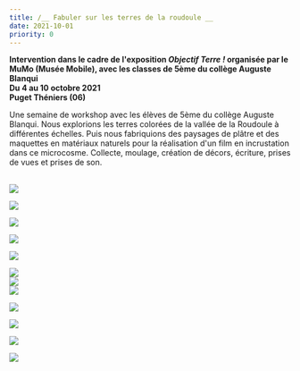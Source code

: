```yaml
---
title: /__ Fabuler sur les terres de la roudoule __
date: 2021-10-01
priority: 0
---
```

**Intervention dans le cadre de l'exposition *Objectif Terre !* organisée par le MuMo (Musée Mobile), avec les classes de 5ème du collège Auguste Blanqui**\
**Du 4 au 10 octobre 2021**\
**Puget Théniers (06)**

Une semaine de workshop avec les élèves de 5ème du collège Auguste Blanqui. Nous explorions les terres colorées de la vallée de la Roudoule à différentes échelles. Puis nous fabriquions des paysages de plâtre et des maquettes en matériaux naturels pour la réalisation d'un film en incrustation dans ce microcosme. Collecte, moulage, création de décors, écriture, prises de vues et prises de son.

\
![](src/assets/images/instants/fabuler-sur-les-terres-de-la-roudoule/2_DSC02927-1024x768.jpg)

![](src/assets/images/instants/fabuler-sur-les-terres-de-la-roudoule/3_IMG_0186-1024x683.jpg)

![](src/assets/images/instants/fabuler-sur-les-terres-de-la-roudoule/4_IMG_0244-1024x683.jpg)

![](src/assets/images/instants/fabuler-sur-les-terres-de-la-roudoule/5_IMG_0264-1024x683.jpg)

![](src/assets/images/instants/fabuler-sur-les-terres-de-la-roudoule/7_20210929_103853-1024x576.jpg)

![](src/assets/images/instants/fabuler-sur-les-terres-de-la-roudoule/8_IMG_0305-1024x683.jpg)\
![](src/assets/images/instants/fabuler-sur-les-terres-de-la-roudoule/10_20210929_114658-e1647614026231-768x1365.jpg)\
![](src/assets/images/instants/fabuler-sur-les-terres-de-la-roudoule/11_.jpg)

![](src/assets/images/instants/fabuler-sur-les-terres-de-la-roudoule/12_20211001_090820-1024x576.jpg)

![](src/assets/images/instants/fabuler-sur-les-terres-de-la-roudoule/13_20211001_091454-1024x576_.jpg)

![](src/assets/images/instants/fabuler-sur-les-terres-de-la-roudoule/14.jpg)

![](src/assets/images/instants/fabuler-sur-les-terres-de-la-roudoule/15.jpg)

<VimeoEmbed videoId={629410755} />
